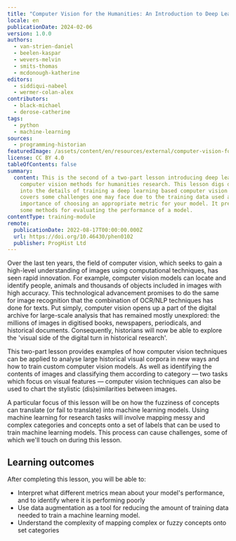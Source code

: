 ```yaml
---
title: "Computer Vision for the Humanities: An Introduction to Deep Learning for Image Classification (Part 2)"
locale: en
publicationDate: 2024-02-06
version: 1.0.0
authors:
  - van-strien-daniel
  - beelen-kaspar
  - wevers-melvin
  - smits-thomas
  - mcdonough-katherine
editors:
  - siddiqui-nabeel
  - wermer-colan-alex
contributors:
  - black-michael
  - derose-catherine
tags:
  - python
  - machine-learning
sources:
  - programming-historian
featuredImage: /assets/content/en/resources/external/computer-vision-for-the-humanities-an-introduction-to-deep-learning-for-image-classification-part-2/image.png
license: CC BY 4.0
tableOfContents: false
summary:
  content: This is the second of a two-part lesson introducing deep learning based
    computer vision methods for humanities research. This lesson digs deeper
    into the details of training a deep learning based computer vision model. It
    covers some challenges one may face due to the training data used and the
    importance of choosing an appropriate metric for your model. It presents
    some methods for evaluating the performance of a model.
contentType: training-module
remote:
  publicationDate: 2022-08-17T00:00:00.000Z
  url: https://doi.org/10.46430/phen0102
  publisher: ProgHist Ltd
---
```

Over the last ten years, the field of computer vision, which seeks to gain a high-level understanding of images using computational techniques, has seen rapid innovation. For example, computer vision models can locate and identify people, animals and thousands of objects included in images with high accuracy. This technological advancement promises to do the same for image recognition that the combination of OCR/NLP techniques has done for texts. Put simply, computer vision opens up a part of the digital archive for large-scale analysis that has remained mostly unexplored: the millions of images in digitised books, newspapers, periodicals, and historical documents. Consequently, historians will now be able to explore the 'visual side of the digital turn in historical research'.[](https://programminghistorian.org/en/lessons/computer-vision-deep-learning-pt1#fn:3)

This two-part lesson provides examples of how computer vision techniques can be applied to analyse large historical visual corpora in new ways and how to train custom computer vision models. As well as identifying the contents of images and classifying them according to category — two tasks which focus on visual features — computer vision techniques can also be used to chart the stylistic (dis)similarities between images.

A particular focus of this lesson will be on how the fuzziness of concepts can translate (or fail to translate) into machine learning models. Using machine learning for research tasks will involve mapping messy and complex categories and concepts onto a set of labels that can be used to train machine learning models. This process can cause challenges, some of which we'll touch on during this lesson.

## Learning outcomes

After completing this lesson, you will be able to:

* Interpret what different metrics mean about your model's performance, and to identify where it is performing poorly
* Use data augmentation as a tool for reducing the amount of training data needed to train a machine learning model.
* Understand the complexity of mapping complex or fuzzy concepts onto set categories
